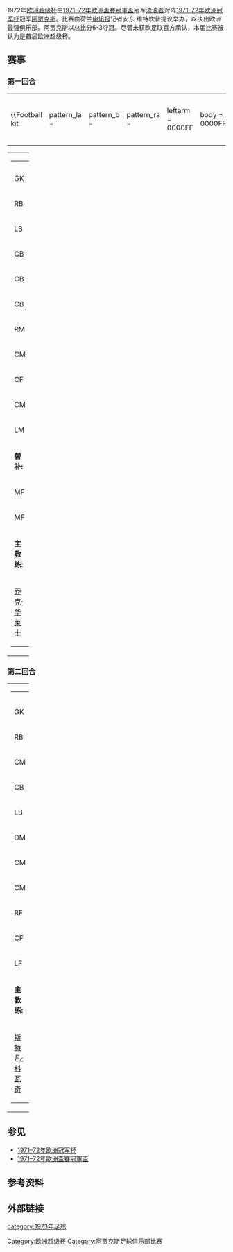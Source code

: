 {{Infobox football match
| title                   = 1972年欧洲超级杯
| image                   =
| event                   =
| team1                   = [[流浪者足球俱乐部|流浪者]]
| team1association        = {{flagicon|SCO|size=30px}}
| team1score              = 3
| team2                   = [[阿贾克斯足球俱乐部|阿贾克斯]]
| team2association        = {{Flagicon|NED|size=30px}}
| team2score              = 6
| details                 = 总比分
| firstleg                = 第一回合
| team1score1             = 1
| team2score1             = 3
| details1                =
| date1                   = 1973年1月16日
| stadium1                = [[埃布羅克斯球場|埃布羅克斯球場]]
| city1                   = [[格拉斯哥|格拉斯哥]]
| referee1                = {{Flagicon|SCO|size=30px}}Alistair McKenzie
| attendance1             = 57,000
| weather1                =
| secondleg               = 第二回合
| team1score2             = 2
| team2score2             = 3
| details2                =
| date2                   = 1973年1月24日
| stadium2                = [[阿姆斯特丹奥林匹克体育场|阿姆斯特丹奥林匹克体育场]]
| city2                   = 
| referee2                = {{Flagicon|FRG|size=30px}} Hans-Joachim Weyland
| attendance2             = 26,168
| weather2                =
| previous                = 
| next                    = [[1973年欧洲超级杯|1973]]
}}
1972年[[欧洲超级杯|欧洲超级杯]]由[[1971–72年歐洲盃賽冠軍盃|1971–72年歐洲盃賽冠軍盃]]冠军[[流浪者足球俱乐部|流浪者]]对阵[[1971–72年欧洲冠军杯|1971–72年欧洲冠军杯]]冠军[[阿贾克斯足球俱乐部|阿贾克斯]]。比赛由荷兰[[电讯报|电讯报]]记者安东·维特坎普提议举办，以决出欧洲最强俱乐部。阿贾克斯以总比分6-3夺冠。尽管未获欧足联官方承认，本届比赛被认为是首届欧洲超级杯。

==赛事==

===第一回合===
{{football box
|date = 1973年1月16日
|time = 
|team1 = [[流浪者足球俱乐部|流浪者]] {{flagicon|SCO}}
|score = 1–3
|report = [http://www.worldfootball.net/report/uefa-supercup-1972-finale-rangers-fc-afc-ajax/ 报告]
|team2 = {{flagicon|NED}} [[阿贾克斯足球俱乐部|阿贾克斯]]
|goals2 = 雷普 {{goal|34}}<br />[[约翰·克鲁伊夫|克鲁伊夫]] {{goal|45}}<br />[[阿里·汉|汉]] {{goal|76}}
|goals1 = 麦克唐纳 {{goal|41}}
|stadium = [[格拉斯哥|格拉斯哥]][[埃布羅克斯球場|埃布羅克斯球場]] 
|attendance = 57,000
|referee = {{flagicon|SCO}}阿里斯泰尔·麦克肯西
}}

{| width=92%
|-
|{{Football kit
 | pattern_la =
 | pattern_b  =
 | pattern_ra =
 | leftarm    = 0000FF
 | body       = 0000FF
 | rightarm   = 0000FF
 | shorts     = FFFFFF
 | socks      = 000000
 | title      = Rangers
}}
|{{Football kit
 | pattern_la =
 | pattern_b  =_whitesides
 | pattern_ra =
 | leftarm    = FFFFFF
 | body       = FF2020
 | rightarm   = FFFFFF
 | shorts     = FFFFFF
 | socks      = FFFFFF
 | title      = Ajax
}}
|}

{| width="100%"
|valign="top" width="50%"|
{| style="font-size: 90%" cellspacing="0" cellpadding="0"
|colspan="4"|
|-
!width=25| !!width=25|
|-
|GK ||'''1''' ||{{flagicon|SCO}} [[彼得·麦克洛伊|彼得·麦克洛伊]]
|-
|RB ||'''2''' ||{{flagicon|SCO}} [[桑迪·贾丁|桑迪·贾丁]]
|-
|LB ||'''3''' ||{{flagicon|SCO}} [[威利·马蒂松|威利·马蒂松]]
|-
|CB ||'''4''' ||{{flagicon|SCO}} [[约翰·格雷格_(足球运动员)|约翰·格雷格]] [[File:Captain_sports.svg|15x15像素]]
|-
|CB ||'''5''' ||{{flagicon|SCO}} [[德雷克·约翰斯通|德雷克·约翰斯通]] || || {{suboff|66}}
|-
|CB ||'''6''' ||{{flagicon|SCO}} [[戴夫·史密斯|戴夫·史密斯]]
|-
|RM ||'''7''' ||{{flagicon|SCO}} [[阿尔菲·科恩|阿尔菲·科恩]] || || {{suboff|46}}
|-
|CM ||'''8''' ||{{flagicon|SCO}} [[汤姆·福塞斯|汤姆·福塞斯]]
|- 
|CF ||'''9''' ||{{flagicon|SCO}} [[德里克·帕莱恩|德里克·帕莱恩]]
|-
|CM ||'''10''' ||{{flagicon|SCO}} [[阿莱克斯·麦克唐纳|阿莱克斯·麦克唐纳]]
|-
|LM ||'''11''' ||{{flagicon|SCO}} [[昆顿·杨|昆顿·杨]]
|-
|colspan=3|'''替补:''' 
|-
|MF ||'''12''' ||{{flagicon|SCO}} [[汤米·麦克莱恩|汤米·麦克莱恩]] || || {{subon|46}}
|-
|MF ||'''14''' ||{{flagicon|SCO}} [[格拉汉姆·法伊夫|格拉汉姆·法伊夫]] || || {{subon|66}}
|-
|colspan=3|'''主教练:''' 
|-
|colspan=4|{{flagicon|SCO}} [[乔克·华莱士|乔克·华莱士]]
|}
|valign="top" width="50%"|
{| style="font-size:90%" cellspacing="0" cellpadding="0" align=center
|colspan=4|
|-
!width=25| !!width=25|
|-
!width=25| !!width=25|
|-
|GK ||'''1''' ||{{flagicon|NED}} [[海因茨·斯图伊|海因茨·斯图伊]]
|-
|RB ||''' ''' ||{{flagicon|NED}} [[维姆·苏比耶尔|维姆·苏比耶尔]]
|-
|CM ||''' ''' ||{{flagicon|FRG}} [[霍斯特·布兰肯博格|霍斯特·布兰肯博格]]
|-
|CB ||''' ''' ||{{flagicon|NED}} [[巴里·霍尔绍夫|巴里·霍尔绍夫]]
|-
|LB ||''' ''' ||{{flagicon|NED}} [[路德·克洛尔|路德·克洛尔]]
|- 
|DM ||''' ''' ||{{flagicon|NED}} [[阿里·汉|阿里·汉]]
|-
|CM ||''' ''' ||{{flagicon|NED}} [[格里·穆伦|格里·穆伦]]
|-
|CM ||''' ''' ||{{flagicon|NED}} [[阿诺德·穆伦|阿诺德·穆伦]]
|-
|RF ||''' ''' ||{{flagicon|NED}} [[约翰尼·雷普|约翰尼·雷普]]
|-
|CF ||''' ''' ||{{flagicon|NED}} [[约翰·克鲁伊夫|约翰·克鲁伊夫]]
|-
|LF ||''' ''' ||{{flagicon|NED}} [[皮特·凯泽尔|皮特·凯泽尔]]
|-
|colspan=3|'''主教练:'''
|-
|colspan=4|{{flagicon|ROU|1965}} [[斯特凡·科瓦奇|斯特凡·科瓦奇]]
|}
|}

===第二回合===
{{football box
|date = 1973年1月24日
|time = 
|team1 = [[阿贾克斯足球俱乐部|阿贾克斯]] {{flagicon|NED}}
|score = 3–2
|report = [http://www.worldfootball.net/report/uefa-supercup-1972-finale-afc-ajax-rangers-fc/ 报告]
|team2 = {{flagicon|SCO}} [[流浪者足球俱乐部|流浪者]]
|goals1 = [[阿里·汉|汉]] {{goal|12}}<br />穆伦 {{goal|37|pen.}}<br />[[约翰·克鲁伊夫|克鲁伊夫]] {{goal|79}}
|goals2 = 麦克唐纳 {{goal|2}}<br />杨 {{goal|35}}
|stadium = [[阿姆斯特丹奥林匹克体育场|阿姆斯特丹奥林匹克体育场]]
|attendance = 26,168
|referee =  {{flagicon|FRG}}[[汉斯·约阿希姆·韦兰|汉斯·约阿希姆·韦兰]]
}}

{| width="100%"
|valign="top" width="50%"|
{| style="font-size:90%" cellspacing="0" cellpadding="0"
|colspan=4|
|-
!width=25| !!width=25|
|-
!width=25| !!width=25|
|-
|GK ||'''1''' ||{{flagicon|NED}} [[海因茨·斯图伊|海因茨·斯图伊]]
|-
|RB ||''' ''' ||{{flagicon|NED}} [[维姆·苏比耶尔|维姆·苏比耶尔]]
|-
|CM ||''' ''' ||{{flagicon|FRG}} [[霍斯特·布兰肯博格|霍斯特·布兰肯博格]]
|-
|CB ||''' ''' ||{{flagicon|NED}} [[巴里·霍尔绍夫|巴里·霍尔绍夫]]
|-
|LB ||''' ''' ||{{flagicon|NED}} [[路德·克洛尔|路德·克洛尔]]
|- 
|DM ||''' ''' ||{{flagicon|NED}} [[阿里·汉|阿里·汉]]
|-
|CM ||''' ''' ||{{flagicon|NED}} [[格里·穆伦|格里·穆伦]]
|-
|CM ||''' ''' ||{{flagicon|NED}} [[约翰·内斯肯斯|约翰·内斯肯斯]]
|-
|RF ||''' ''' ||{{flagicon|NED}} [[杰塞亚·斯沃特|杰塞亚·斯沃特]]
|-
|CF ||''' ''' ||{{flagicon|NED}} [[约翰·克鲁伊夫|约翰·克鲁伊夫]]
|-
|LF ||''' ''' ||{{flagicon|NED}} [[皮特·凯泽尔|皮特·凯泽尔]]
|-
|colspan=3|'''主教练:'''
|-
|colspan=4|{{flagicon|ROU|1965}} [[斯特凡·科瓦奇|斯特凡·科瓦奇]]
|}
|valign="top" width="50%"|
{| style="font-size: 90%" cellspacing="0" cellpadding="0" align=center
|colspan="4"|
|-
!width=25| !!width=25|
|-
|GK ||'''1''' ||{{flagicon|SCO}} [[彼得·麦克洛伊|彼得·麦克洛伊]]
|-
|RB ||'''2''' ||{{flagicon|SCO}} [[桑迪·贾丁|桑迪·贾丁]]
|-
|LB ||'''3''' ||{{flagicon|SCO}} [[威利·马蒂松|威利·马蒂松]]
|-
|CB ||'''4''' ||{{flagicon|SCO}} [[约翰·格雷格_(足球运动员)|约翰·格雷格]] [[File:Captain_sports.svg|15x15像素]]
|-
|CB ||'''5''' ||{{flagicon|SCO}} [[德雷克·约翰斯通|德雷克·约翰斯通]]
|-
|CB ||'''6''' ||{{flagicon|SCO}} [[戴夫·史密斯|戴夫·史密斯]]
|-
|RM ||'''7''' ||{{flagicon|SCO}} [[阿尔菲·科恩|阿尔菲·科恩]] 
|-
|CM ||'''8''' ||{{flagicon|SCO}} [[汤姆·福塞斯|汤姆·福塞斯]]
|- 
|CF ||'''9''' ||{{flagicon|SCO}} [[德里克·帕莱恩|德里克·帕莱恩]]
|-
|CM ||'''10''' ||{{flagicon|SCO}} [[阿莱克斯·麦克唐纳|阿莱克斯·麦克唐纳]]
|-
|LM ||'''11''' ||{{flagicon|SCO}} [[昆顿·杨|昆顿·杨]]
|-
|colspan=3|'''主教练:''' 
|-
|colspan=4|{{flagicon|SCO}} [[乔克·华莱士|乔克·华莱士]]
|}
|}

==参见==
*[[1971–72年欧洲冠军杯|1971–72年欧洲冠军杯]]
*[[1971–72年歐洲盃賽冠軍盃|1971–72年歐洲盃賽冠軍盃]]

==参考资料==
{{reflist}}

==外部链接==
{{欧洲超级杯}}

{{DEFAULTSORT:1972 European Super Cup}}
[[Category:欧洲超级杯|Category:欧洲超级杯]]
[[category:1973年足球|category:1973年足球]]
[[Category:阿贾克斯足球俱乐部比赛|Category:阿贾克斯足球俱乐部比赛]]